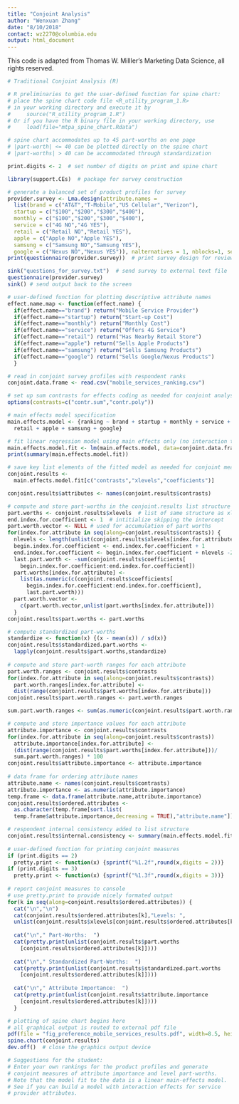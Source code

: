 ```yaml
---
title: "Conjoint Analysis"
author: "Wenxuan Zhang"
date: "8/10/2018"
contact: wz2270@columbia.edu
output: html_document
---
```


This code is adapted from Thomas W. Milller's Marketing Data Science, all rights reserved. 

```r
# Traditional Conjoint Analysis (R)

# R preliminaries to get the user-defined function for spine chart: 
# place the spine chart code file <R_utility_program_1.R>
# in your working directory and execute it by
#     source("R_utility_program_1.R")
# Or if you have the R binary file in your working directory, use
#     load(file="mtpa_spine_chart.Rdata")

# spine chart accommodates up to 45 part-worths on one page
# |part-worth| <= 40 can be plotted directly on the spine chart
# |part-worths| > 40 can be accommodated through standardization

print.digits <- 2  # set number of digits on print and spine chart

library(support.CEs)  # package for survey construction 

# generate a balanced set of product profiles for survey
provider.survey <- Lma.design(attribute.names = 
  list(brand = c("AT&T","T-Mobile","US Cellular","Verizon"), 
  startup = c("$100","$200","$300","$400"), 
  monthly = c("$100","$200","$300","$400"),
  service = c("4G NO","4G YES"), 
  retail = c("Retail NO","Retail YES"),
  apple = c("Apple NO","Apple YES"), 
  samsung = c("Samsung NO","Samsung YES"), 
  google = c("Nexus NO","Nexus YES")), nalternatives = 1, nblocks=1, seed=9999)
print(questionnaire(provider.survey))  # print survey design for review

sink("questions_for_survey.txt")  # send survey to external text file
questionnaire(provider.survey)
sink() # send output back to the screen

# user-defined function for plotting descriptive attribute names 
effect.name.map <- function(effect.name) { 
  if(effect.name=="brand") return("Mobile Service Provider")
  if(effect.name=="startup") return("Start-up Cost")
  if(effect.name=="monthly") return("Monthly Cost")
  if(effect.name=="service") return("Offers 4G Service")
  if(effect.name=="retail") return("Has Nearby Retail Store")
  if(effect.name=="apple") return("Sells Apple Products")
  if(effect.name=="samsung") return("Sells Samsung Products")
  if(effect.name=="google") return("Sells Google/Nexus Products")
  } 

# read in conjoint survey profiles with respondent ranks
conjoint.data.frame <- read.csv("mobile_services_ranking.csv")

# set up sum contrasts for effects coding as needed for conjoint analysis
options(contrasts=c("contr.sum","contr.poly"))

# main effects model specification
main.effects.model <- {ranking ~ brand + startup + monthly + service + 
  retail + apple + samsung + google}

# fit linear regression model using main effects only (no interaction terms)
main.effects.model.fit <- lm(main.effects.model, data=conjoint.data.frame)
print(summary(main.effects.model.fit)) 

# save key list elements of the fitted model as needed for conjoint measures
conjoint.results <- 
  main.effects.model.fit[c("contrasts","xlevels","coefficients")]

conjoint.results$attributes <- names(conjoint.results$contrasts)

# compute and store part-worths in the conjoint.results list structure
part.worths <- conjoint.results$xlevels  # list of same structure as xlevels
end.index.for.coefficient <- 1  # intitialize skipping the intercept
part.worth.vector <- NULL # used for accumulation of part worths
for(index.for.attribute in seq(along=conjoint.results$contrasts)) {
  nlevels <- length(unlist(conjoint.results$xlevels[index.for.attribute]))
  begin.index.for.coefficient <- end.index.for.coefficient + 1
  end.index.for.coefficient <- begin.index.for.coefficient + nlevels -2
  last.part.worth <- -sum(conjoint.results$coefficients[
    begin.index.for.coefficient:end.index.for.coefficient])
  part.worths[index.for.attribute] <- 
    list(as.numeric(c(conjoint.results$coefficients[
      begin.index.for.coefficient:end.index.for.coefficient],
      last.part.worth)))
  part.worth.vector <- 
    c(part.worth.vector,unlist(part.worths[index.for.attribute]))    
  } 
conjoint.results$part.worths <- part.worths

# compute standardized part-worths
standardize <- function(x) {(x - mean(x)) / sd(x)}
conjoint.results$standardized.part.worths <- 
  lapply(conjoint.results$part.worths,standardize)
 
# compute and store part-worth ranges for each attribute 
part.worth.ranges <- conjoint.results$contrasts
for(index.for.attribute in seq(along=conjoint.results$contrasts)) 
  part.worth.ranges[index.for.attribute] <- 
  dist(range(conjoint.results$part.worths[index.for.attribute]))
conjoint.results$part.worth.ranges <- part.worth.ranges

sum.part.worth.ranges <- sum(as.numeric(conjoint.results$part.worth.ranges))

# compute and store importance values for each attribute 
attribute.importance <- conjoint.results$contrasts
for(index.for.attribute in seq(along=conjoint.results$contrasts)) 
  attribute.importance[index.for.attribute] <- 
  (dist(range(conjoint.results$part.worths[index.for.attribute]))/
  sum.part.worth.ranges) * 100
conjoint.results$attribute.importance <- attribute.importance
 
# data frame for ordering attribute names
attribute.name <- names(conjoint.results$contrasts)
attribute.importance <- as.numeric(attribute.importance)
temp.frame <- data.frame(attribute.name,attribute.importance)
conjoint.results$ordered.attributes <- 
  as.character(temp.frame[sort.list(
  temp.frame$attribute.importance,decreasing = TRUE),"attribute.name"])

# respondent internal consistency added to list structure
conjoint.results$internal.consistency <- summary(main.effects.model.fit)$r.squared 
 
# user-defined function for printing conjoint measures
if (print.digits == 2) 
  pretty.print <- function(x) {sprintf("%1.2f",round(x,digits = 2))} 
if (print.digits == 3) 
  pretty.print <- function(x) {sprintf("%1.3f",round(x,digits = 3))} 
 
# report conjoint measures to console 
# use pretty.print to provide nicely formated output
for(k in seq(along=conjoint.results$ordered.attributes)) {
  cat("\n","\n")
  cat(conjoint.results$ordered.attributes[k],"Levels: ",
  unlist(conjoint.results$xlevels[conjoint.results$ordered.attributes[k]]))
  
  cat("\n"," Part-Worths:  ")
  cat(pretty.print(unlist(conjoint.results$part.worths
    [conjoint.results$ordered.attributes[k]])))
    
  cat("\n"," Standardized Part-Worths:  ")
  cat(pretty.print(unlist(conjoint.results$standardized.part.worths
    [conjoint.results$ordered.attributes[k]])))  
    
  cat("\n"," Attribute Importance:  ")
  cat(pretty.print(unlist(conjoint.results$attribute.importance
    [conjoint.results$ordered.attributes[k]])))
  }

# plotting of spine chart begins here
# all graphical output is routed to external pdf file
pdf(file = "fig_preference_mobile_services_results.pdf", width=8.5, height=11)
spine.chart(conjoint.results)
dev.off()  # close the graphics output device

# Suggestions for the student:
# Enter your own rankings for the product profiles and generate
# conjoint measures of attribute importance and level part-worths.
# Note that the model fit to the data is a linear main-effects model.
# See if you can build a model with interaction effects for service
# provider attributes.
```


